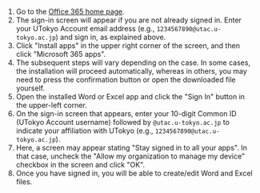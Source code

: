 
1. Go to the [Office 365 home page](https://portal.office.com/).
2. The sign-in screen will appear if you are not already signed in. Enter your UTokyo Account email address (e.g., `1234567890@utac.u-tokyo.ac.jp`) and sign in, as explained above.
3. Click "Install apps" in the upper right corner of the screen, and then click "Microsoft 365 apps".
4. The subsequent steps will vary depending on the case. In some cases, the installation will proceed automatically, whereas in others, you may need to press the confirmation button or open the downloaded file yourself.
5. Open the installed Word or Excel app and click the "Sign In" button in the upper-left corner.
6. On the sign-in screen that appears, enter your 10-digit Common ID (UTokyo Account username) followed by `@utac.u-tokyo.ac.jp` to indicate your affiliation with UTokyo (e.g., `1234567890@utac.u-tokyo.ac.jp`).
7. Here, a screen may appear stating "Stay signed in to all your apps". In that case, uncheck the "Allow my organization to manage my device" checkbox in the screen and click "OK".
8. Once you have signed in, you will be able to create/edit Word and Excel files.

<Support lang="en" show={props.support} />
